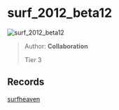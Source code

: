 
# surf_2012_beta12

![surf_2012_beta12](https://raw.githubusercontent.com/Sayt123/SurfMapPics/Maps-and-bonuses/csgo/surf_2012_beta12.jpg)

> Author: **Collaboration**
>
> Tier 3

## Records

[surfheaven](https://surfheaven.eu/map/surf_2012_beta12)
